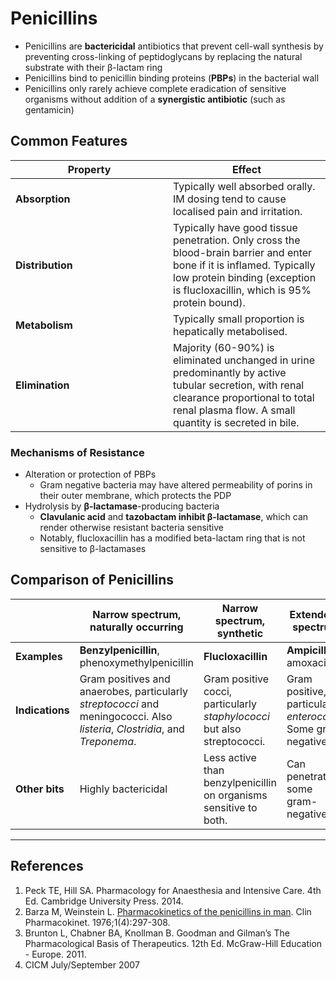 # Penicillins


* Penicillins are **bactericidal** antibiotics that prevent cell-wall synthesis by preventing cross-linking of peptidoglycans by replacing the natural substrate with their β-lactam ring
* Penicillins bind to penicillin binding proteins (**PBPs**) in the bacterial wall
* Penicillins only rarely achieve complete eradication of sensitive organisms without addition of a **synergistic antibiotic** (such as gentamicin)

## Common Features

|Property|Effect
|--|--|
|**Absorption**|Typically well absorbed orally. IM dosing tend to cause localised pain and irritation.|
|**Distribution**| Typically have good tissue penetration. Only cross the blood-brain barrier and enter bone if it is inflamed. Typically low protein binding (exception is flucloxacillin, which is 95% protein bound).|
|**Metabolism**| Typically small proportion is hepatically metabolised.
|**Elimination**| Majority (60-90%) is eliminated unchanged in urine predominantly by active tubular secretion, with renal clearance proportional to total renal plasma flow. A small quantity is secreted in bile.|

### Mechanisms of Resistance

* Alteration or protection of PBPs
  * Gram negative bacteria may have altered permeability of porins in their outer membrane, which protects the PDP
* Hydrolysis by **β-lactamase**-producing bacteria
  * **Clavulanic acid** and **tazobactam inhibit β-lactamase**, which can render otherwise resistant bacteria sensitive
  * Notably, flucloxacillin has a modified beta-lactam ring that is not sensitive to β-lactamases

## Comparison of Penicillins


||Narrow spectrum, naturally occurring|Narrow spectrum, synthetic|Extended-spectrum|Antipseudomonal|
|--|--|--|--|--|
|**Examples**|**Benzylpenicillin**, phenoxymethylpenicillin|**Flucloxacillin**|**Ampicillin**, amoxacillin| **Piperacillin**, ticarcillin|
|**Indications**|Gram positives and anaerobes, particularly *streptococci* and meningococci. Also *listeria*, *Clostridia*, and *Treponema*.| Gram positive cocci, particularly *staphylococci* but also streptococci. | Gram positive, particularly *enterococci*. Some gram negative.|Gram positive, gram negative including pseudomonas.|
|**Other bits**| Highly bactericidal|Less active than benzylpenicillin on organisms sensitive to both.|Can penetrate some gram-negatives.|Gram negative cover.||

---

## References

1. Peck TE, Hill SA. Pharmacology for Anaesthesia and Intensive Care. 4th Ed. Cambridge University Press. 2014.\
2. Barza M, Weinstein L. [Pharmacokinetics of the penicillins in man](https://www.ncbi.nlm.nih.gov/pubmed/797501). Clin Pharmacokinet. 1976;1(4):297-308.
3. Brunton L, Chabner BA, Knollman B. Goodman and Gilman's The Pharmacological Basis of Therapeutics. 12th Ed. McGraw-Hill Education - Europe. 2011.
4. CICM July/September 2007